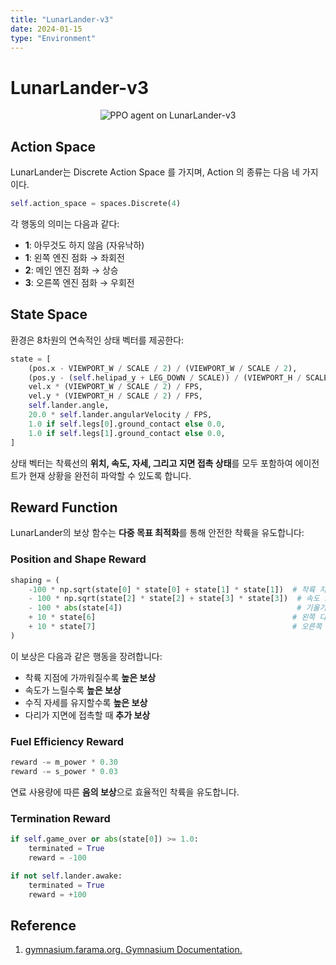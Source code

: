 ```yaml
---
title: "LunarLander-v3"
date: 2024-01-15
type: "Environment"
---
```


# LunarLander-v3

<div align="center">
  <img src="/experiments/lunarlander/ppo/demo.gif" alt="PPO agent on LunarLander-v3" />
</div>

## Action Space

LunarLander는 Discrete Action Space 를 가지며, Action 의 종류는 다음 네 가지이다.

```python
self.action_space = spaces.Discrete(4)
```

각 행동의 의미는 다음과 같다:
- **1**: 아무것도 하지 않음 (자유낙하)
- **1**: 왼쪽 엔진 점화 → 좌회전
- **2**: 메인 엔진 점화 → 상승
- **3**: 오른쪽 엔진 점화 → 우회전

## State Space

환경은 8차원의 연속적인 상태 벡터를 제공한다:

```python
state = [
    (pos.x - VIEWPORT_W / SCALE / 2) / (VIEWPORT_W / SCALE / 2),          
    (pos.y - (self.helipad_y + LEG_DOWN / SCALE)) / (VIEWPORT_H / SCALE / 2),
    vel.x * (VIEWPORT_W / SCALE / 2) / FPS,
    vel.y * (VIEWPORT_H / SCALE / 2) / FPS,
    self.lander.angle,
    20.0 * self.lander.angularVelocity / FPS,
    1.0 if self.legs[0].ground_contact else 0.0,
    1.0 if self.legs[1].ground_contact else 0.0,
]
```

상태 벡터는 착륙선의 **위치, 속도, 자세, 그리고 지면 접촉 상태**를 모두 포함하여 에이전트가 현재 상황을 완전히 파악할 수 있도록 합니다.

## Reward Function

LunarLander의 보상 함수는 **다중 목표 최적화**를 통해 안전한 착륙을 유도합니다:

### Position and Shape Reward

```python
shaping = (
    -100 * np.sqrt(state[0] * state[0] + state[1] * state[1])  # 착륙 지점과의 거리
    - 100 * np.sqrt(state[2] * state[2] + state[3] * state[3])  # 속도 크기
    - 100 * abs(state[4])                                       # 기울기 각도
    + 10 * state[6]                                            # 왼쪽 다리 접촉
    + 10 * state[7]                                            # 오른쪽 다리 접촉
)
```

이 보상은 다음과 같은 행동을 장려합니다:
- 착륙 지점에 가까워질수록 **높은 보상**
- 속도가 느릴수록 **높은 보상**
- 수직 자세를 유지할수록 **높은 보상**
- 다리가 지면에 접촉할 때 **추가 보상**

### Fuel Efficiency Reward

```python
reward -= m_power * 0.30
reward -= s_power * 0.03
```

연료 사용량에 따른 **음의 보상**으로 효율적인 착륙을 유도합니다.

### Termination Reward

```python
if self.game_over or abs(state[0]) >= 1.0:
    terminated = True
    reward = -100

if not self.lander.awake:
    terminated = True
    reward = +100
```

## Reference

1. [gymnasium.farama.org. Gymnasium Documentation.](<https://gymnasium.farama.org/>)